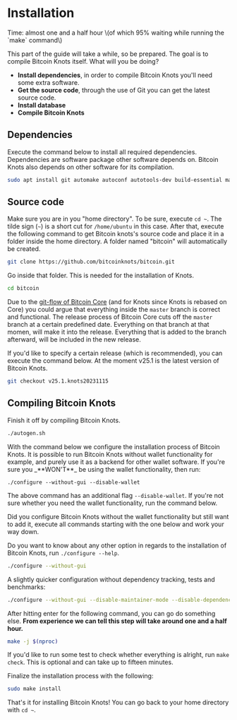 
# Installation

<Callout emoji="&#x2139;">
Time: almost one and a half hour \(of which 95% waiting while running the `make` command\)
</Callout>

This part of the guide will take a while, so be prepared. The goal is to compile Bitcoin Knots itself. What will you be doing?

* **Install dependencies**, in order to compile Bitcoin Knots you'll need some extra software.
* **Get the source code**, through the use of Git you can get the latest source code.
* **Install database**
* **Compile Bitcoin Knots**

## Dependencies

Execute the command below to install all required dependencies. Dependencies are software package other software depends on. Bitcoin Knots also depends on other software for its compilation.

```bash
sudo apt install git automake autoconf autotools-dev build-essential make pkg-config protobuf-compiler libminiupnpc-dev libprotobuf-dev libdb++-dev libzmq3-dev libsqlite3-dev libboost-thread-dev libboost-test-dev libboost-all-dev libevent-dev libtool libssl-dev libboost-system-dev libboost-filesystem-dev -y
```

## Source code

Make sure you are in you "home directory". To be sure, execute `cd ~`. The tilde sign \(`~`\) is a short cut for `/home/ubuntu` in this case. After that, execute the following command to get Bitcoin knots's source code and place it in a folder inside the home directory. A folder named "bitcoin" will automatically be created.

```bash
git clone https://github.com/bitcoinknots/bitcoin.git
```

Go inside that folder. This is needed for the installation of Knots.

```bash
cd bitcoin
```

Due to the [git-flow of Bitcoin Core](https://github.com/bitcoin/bitcoin/blob/master/CONTRIBUTING.md#decision-making-process) (and for Knots since Knots is rebased on Core) you could argue that everything inside the `master` branch is correct and functional. The release process of Bitcoin Core cuts off the `master` branch at a certain predefined date. Everything on that branch at that momen, will make it into the release. Everything that is added to the branch afterward, will be included in the new release.

If you'd like to specify a certain release \(which is recommended\), you can execute the command below. At the moment v25.1 is the latest version of Bitcoin Knots.

```bash
git checkout v25.1.knots20231115
```

## Compiling Bitcoin Knots

Finish it off by compiling Bitcoin Knots.

```bash
./autogen.sh
```

<Callout emoji="&#x2139;">
With the command below we configure the installation process of Bitcoin Knots. It is possible to run Bitcoin Knots without wallet functionality for example, and purely use it as a backend for other wallet software. If you're sure you _**WON'T**_ be using the wallet functionality, then run:

`./configure --without-gui --disable-wallet`

The above command has an additional flag `--disable-wallet`. If you're not sure whether you need the wallet functionality, run the command below.

Did you configure Bitcoin Knots without the wallet functionality but still want to add it, execute all commands starting with the one below and work your way down.
</Callout>

Do you want to know about any other option in regards to the installation of Bitcoin Knots, run `./configure --help`.

```bash
./configure --without-gui
```

A slightly quicker configuration without dependency tracking, tests and benchmarks:

```bash
./configure --without-gui --disable-maintainer-mode --disable-dependency-tracking --disable-tests --disable-gui-tests --disable-bench
```

After hitting enter for the following command, you can go do something else. **From experience we can tell this step will take around one and a half hour.**

```bash
make -j $(nproc)
```

If you'd like to run some test to check whether everything is alright, run `make check`. This is optional and can take up to fifteen minutes.

Finalize the installation process with the following:

```bash
sudo make install
```

That's it for installing Bitcoin Knots! You can go back to your home directory with `cd ~`.